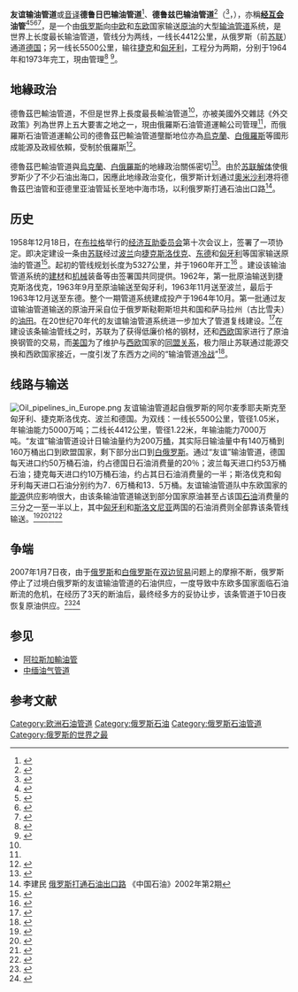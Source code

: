 '''友谊输油管道'''或[[音译|音译]]'''德鲁日巴输油管道'''<ref>{{cite web|url=http://paper.people.com.cn/zgnyb/html/2016-03/14/content_1661138.htm|title=俄油今年供欧原油量或提高3%至5%|date=2016-03-14|accessdate=2016-05-25|publisher=中国能源报|archive-url=https://web.archive.org/web/20160625002603/http://paper.people.com.cn/zgnyb/html/2016-03/14/content_1661138.htm|archive-date=2016-06-25|dead-url=yes}}</ref>、'''德鲁兹巴输油管道'''<ref>{{cite web|url=http://env.people.com.cn/GB/8709533.html|title=俄乌“斗气”引发欧洲核能“回归”|publisher=人民网环保频道|access-date=2013-12-05|archive-url=https://web.archive.org/web/20131227124833/http://env.people.com.cn/GB/8709533.html|archive-date=2013-12-27|dead-url=yes}}</ref>（{{lang-ru|Нефтепровод Дружба}}<ref name="AutoE2-1">{{Cite web |url=http://dic.academic.ru/dic.nsf/bse/113616/%D0%9D%D0%B5%D1%84%D1%82%D0%B5%D0%BF%D1%80%D0%BE%D0%B2%D0%BE%D0%B4 |title=Нефтепровод Дружба |accessdate=2013-12-05 |archive-date=2013-04-08 |archive-url=https://web.archive.org/web/20130408094938/http://dic.academic.ru/dic.nsf/bse/113616/%D0%9D%D0%B5%D1%84%D1%82%D0%B5%D0%BF%D1%80%D0%BE%D0%B2%D0%BE%D0%B4 |dead-url=no }}</ref>，{{IPA-ru|nʲɪftʲɪprɐˈvot ˈdruʐbə}}），亦稱'''[[经互会|经互会]]油管'''<ref name="史群商務印書館1985">{{cite book|author1=史群|author2=商務印書館|author3=東方書店|title=「最新日中」外来語辞典|url=http://books.google.com/books?id=E9QzAQAAIAAJ|year=1985|publisher=東方書店|access-date=2013-12-21|archive-date=2014-01-11|archive-url=https://web.archive.org/web/20140111144720/http://books.google.com/books?id=E9QzAQAAIAAJ|dead-url=no}}</ref><ref name="Brunn2011">{{cite book|author=Stanley D. Brunn|title=Engineering Earth: The Impacts of Megaengineering Projects|url=http://books.google.com/books?id=mEyjMx7EV8IC&pg=PA451|date=19 March 2011|publisher=Springer|isbn=978-90-481-9920-4|pages=451–|access-date=2013-12-21|archive-date=2014-01-11|archive-url=https://web.archive.org/web/20140111142226/http://books.google.com/books?id=mEyjMx7EV8IC&pg=PA451|dead-url=no}}</ref><ref name="Vassiliou2009">{{cite book|author=M. S. Vassiliou|title=Historical Dictionary of the Petroleum Industry|url=http://books.google.com/books?id=bBvz_YxlB-AC&pg=PA170|date=2 March 2009|publisher=Scarecrow Press|isbn=978-0-8108-6288-3|pages=170–|access-date=2013-12-21|archive-date=2014-01-11|archive-url=https://web.archive.org/web/20140111141859/http://books.google.com/books?id=bBvz_YxlB-AC&pg=PA170|dead-url=no}}</ref><ref name="Black2012">{{cite book|author=Brian C. Black|title=Crude Reality: Petroleum in World History|url=http://books.google.com/books?id=rnm-GyofjUoC&pg=PA266|date=22 March 2012|publisher=Rowman & Littlefield Publishers|isbn=978-1-4422-1611-2|pages=266–|access-date=2013-12-21|archive-date=2014-01-11|archive-url=https://web.archive.org/web/20140111114230/http://books.google.com/books?id=rnm-GyofjUoC&pg=PA266|dead-url=no}}</ref>，是一个由[[俄罗斯|俄罗斯]]向[[中欧|中欧]]和[[东欧|东欧]]国家输送[[原油|原油]]的大型[[输油管道|输油管道]]系统，是世界上长度最长输油管道，管线分为两线，一线长4412公里，从俄罗斯（前[[苏联|苏联]]）通道[[德国|德国]]；另一线长5500公里，输往[[捷克|捷克]]和[[匈牙利|匈牙利]]，工程分为两期，分别于1964年和1973年完工，現由{{Link-ru|俄羅斯石油管道運輸公司|Транснефть}}管理<ref name="guanshugongyishu">{{cite book | title=《输油管道设计与管理》 | publisher=石油大学出版社 | author=杨筱蘅、张国忠 | year=1996年8月 | location=东营 | pages=P3—P4 | isbn=7-5636-0866-4}}</ref>
<ref name="foreignpolicy">{{cite journal|title=The List: The Five Top Global Choke Points|author=|url=http://foreignpolicy.com/2006/05/08/the-list-the-five-top-global-choke-points/|date=May 2006|journal=[[Foreign_Policy|Foreign Policy]]|accessdate=2007-01-10|issue=|doi=|others=|year=|volume=|page=|pmid=|archive-date=2014-12-08|archive-url=https://web.archive.org/web/20141208113051/http://foreignpolicy.com/2006/05/08/the-list-the-five-top-global-choke-points/|dead-url=no}}</ref>。

==地緣政治==
德魯茲巴輸油管道，不但是世界上長度最長輸油管道<ref name="新华网2005"/>，亦被美國外交雜誌《外交政策》列為世界上五大要害之地之一，現由俄羅斯石油管道運輸公司管理<ref name="foreignpolicy"/>，而俄羅斯石油管道運輸公司的德魯茲巴輸油管道壟斷地位亦為[[烏克蘭|烏克蘭]]、[[白俄羅斯|白俄羅斯]]等國形成能源及政經依賴，受制於俄羅斯<ref name="Balmaceda2013">{{cite book|author=Margarita M. Balmaceda|title=Politics of Energy Dependency: Ukraine, Belarus and Lithuania Between Domestic Oligarchs and Russian Pressure, 1922-2012|url=http://books.google.com/books?id=DWQCAQAAQBAJ&pg=PA118|date=1 June 2013|publisher=University of Toronto Press|isbn=978-1-4426-4533-2|pages=118–|access-date=2013-12-04|archive-date=2014-01-12|archive-url=https://web.archive.org/web/20140112034006/http://books.google.com/books?id=DWQCAQAAQBAJ&pg=PA118|dead-url=no}}</ref>。

德魯茲巴輸油管道與[[烏克蘭|烏克蘭]]、[[白俄羅斯|白俄羅斯]]的地緣政治關係密切<ref name="Favennec2011">{{cite book|author=Jean-Pierre Favennec|title=The Geopolitics of Energy|url=http://books.google.com/books?id=bNxNLYuFYmUC&pg=PA205|year=2011|publisher=Editions OPHRYS|isbn=978-2-7108-1145-9|pages=205–|access-date=2013-12-04|archive-date=2014-01-12|archive-url=https://web.archive.org/web/20140112023632/http://books.google.com/books?id=bNxNLYuFYmUC&pg=PA205|dead-url=no}}</ref>。由於[[苏联解体|苏联解体]]使俄罗斯少了不少石油出海口，因應此地缘政治变化，俄罗斯计划通过[[奧米沙利|奧米沙利]]港将德魯茲巴油管和亚德里亚油管延长至地中海市场，以利俄罗斯打通石油出口路<ref name="李建民2002">李建民 [http://euroasia.cass.cn/news/145872.htm 俄罗斯打通石油出口路] {{Wayback|url=http://euroasia.cass.cn/news/145872.htm |date=20131130035905 }}《中国石油》2002年第2期</ref>。

==历史==

1958年12月18日，在[[布拉格|布拉格]]举行的[[经济互助委员会|经济互助委员会]]第十次会议上，签署了一项协定。即决定建设一条由[[苏联|苏联]]经过[[波兰|波兰]]向[[捷克斯洛伐克|捷克斯洛伐克]]、[[东德|东德]]和[[匈牙利|匈牙利]]等国家输送原油的管道<ref name=comecon>{{cite journal
 |url         = http://www.osa.ceu.hu/files/holdings/300/8/3/text/122-1-92.shtml
 |title       = The Comecon Pipeline. Background Research
 |publisher   = RFE/RL
 |date        = 1960-09-06
 |accessdate  = 2008-01-02
 |deadurl     = yes
 |archiveurl  = https://web.archive.org/web/20090530043932/http://www.osaarchivum.org/files/holdings/300/8/3/text/122-1-92.shtml
 |archivedate = 2009-05-30
 |journal     = 
}}</ref>。起初的管线规划长度为5327公里，并于1960年开工<ref name="Pipeline">{{cite journal
 |url=http://pipelinesinternational.com/news/druzhba_pipeline/008045/
 |title=Druzhba Pipeline
 |author=
 |journal=
 |publisher=Pipelines International
 |issue=
 |year=2009
 |accessdate=2009-11-19
 |archive-date=2009-09-27
 |archive-url=https://web.archive.org/web/20090927135650/http://pipelinesinternational.com/news/druzhba_pipeline/008045/
 |dead-url=no
 }}</ref> 。建设该输油管道系统的[[建材|建材]]和[[机械|机械]]装备等由签署国共同提供。1962年，第一批原油输送到捷克斯洛伐克，1963年9月至原油输送至匈牙利，1963年11月送至波兰，最后于1963年12月送至东德。整个一期管道系统建成投产于1964年10月。第一批通过友谊输油管道输送的原油开采自位于俄罗斯鞑靼斯坦共和国和萨马拉州（古比雪夫）的[[油田|油田]]。在20世纪70年代的友谊输油管道系统进一步加大了管道复线建设。<ref name=history>{{cite journal
 |url         = http://www.transneft.ru/About/History/Default.asp?LANG=EN&ID=343
 |title       = History. Truboprovodny transport Rossii (1946-91)
 |author      = A.M. Shammazov, B.N. Mastobajev, R.N. Bakhtizin
 |journal     = Truboprovodny transport nefti (Oil Pipelines)
 |publisher   = [[Transneft|Transneft]]
 |issue       = 2
 |year        = 2001
 |accessdate  = 2007-12-29
 |archivedate = 2006-10-04
 |archiveurl  = https://web.archive.org/web/20061004031434/http://www.transneft.ru/About/History/Default.asp?LANG=EN&ID=343
 |deadurl     = yes
}}</ref>在建设该条输油管线之时，苏联为了获得低廉价格的钢材，还和[[西欧|西欧]]国家进行了原油换钢管的交易，而[[美国|美国]]为了维护与[[西欧|西欧]]国家的[[北约|同盟关系]]，极力阻止苏联通过能源交换和西欧国家接近，一度引发了东西方之间的“输油管道[[冷战|冷战]]”<ref>{{cite web | url=http://finance.sina.com.cn/chanjing/b/20120605/155512228123.shtml | title=输油管道里的美苏冷战 | publisher=《能源》 | date=2012年6月5日 | accessdate=2013-12-03 | archive-date=2013-12-07 | archive-url=https://web.archive.org/web/20131207124716/http://finance.sina.com.cn/chanjing/b/20120605/155512228123.shtml | dead-url=no }}</ref>。

==线路与输送==
[[File:Oil_pipelines_in_Europe.png|thumb]]
友谊输油管道起自俄罗斯的阿尔麦季耶夫斯克至匈牙利、捷克斯洛伐克、波兰和德国。为双线：一线长5500公里，管径1.05米，年输油能力5000万吨；二线长4412公里，管径1.22米，年输油能力7000万吨。“友谊”输油管道设计日输油量约为200万[[桶|桶]]，其实际日输油量中有140万桶到160万桶出口到欧盟国家，剩下部分出口到[[白俄罗斯|白俄罗斯]]。通过“友谊”输油管道，德国每天进口约50万桶石油，约占德国日石油消费量的20％；波兰每天进口约53万桶石油；捷克每天进口约10万桶石油，约占其日石油消费量的一半；斯洛伐克和匈牙利每天进口石油分别约为7．6万桶和13．5万桶。友谊输油管道队中东欧国家的[[能源|能源]]供应影响很大，由该条输油管道输送到部分国家原油甚至占该国[[石油|石油]]消费量的三分之一至一半以上，其中[[匈牙利|匈牙利]]和[[斯洛文尼亚|斯洛文尼亚]]两国的石油消费则全部靠该条管线输送。<ref>{{cite web | url=http://news.sohu.com/20070110/n247536016.shtml | title=背景资料：“友谊”国际输油管道 | publisher=新华网 | date=2007年1月10日 | accessdate=2013-12-03 | author=王伟 | archive-date=2013-12-06 | archive-url=https://web.archive.org/web/20131206060343/http://news.sohu.com/20070110/n247536016.shtml | dead-url=no }}</ref><ref name="新华网2005">{{cite web| url=http://www.qh.xinhuanet.com/qhsy50/2005-05/31/content_4344949.htm| title=世界最长的输油管道| publisher=新华网| accessdate=2013-12-03| deadurl=yes| archiveurl=https://web.archive.org/web/20131110022139/http://www.qh.xinhuanet.com/qhsy50/2005-05/31/content_4344949.htm| archivedate=2013-11-10}}</ref><ref>{{cite web | url=http://news.sina.com.cn/w/2007-02-12/111612296998.shtml | title=原油管道运输系统 | publisher=世界知识杂志 | date=2007-02-12 | accessdate=2013-12-03 | archive-date=2013-12-07 | archive-url=https://web.archive.org/web/20131207122349/http://news.sina.com.cn/w/2007-02-12/111612296998.shtml | dead-url=no }}</ref><ref>{{cite web | url=http://news.sina.com.cn/w/2007-01-09/074710954034s.shtml | title=俄友谊石油管道 | publisher=潇湘晨报 | date=2007年1月9日 | accessdate=2013-12-03 | archive-date=2013-12-07 | archive-url=https://web.archive.org/web/20131207121057/http://news.sina.com.cn/w/2007-01-09/074710954034s.shtml | dead-url=no }}</ref>

==争端==
2007年1月7日夜，由于[[俄罗斯|俄罗斯]]和[[白俄罗斯|白俄罗斯]]在[[国际贸易|双边贸易]]问题上的摩擦不断，俄罗斯停止了过境白俄罗斯的友谊输油管道的石油供应，一度导致中东欧多国家面临石油断流的危机，在经历了3天的断油后，最终经多方的妥协让步，该条管道于10日夜恢复原油供应。<ref>{{cite web | url=http://news.xinhuanet.com/photo/2007-01/09/content_5582271.htm | title=俄白能源争端导致对多国供油中断[组图] | publisher=新华网 | date=2007年1月9日 | accessdate=2013-12-03 | archive-date=2013-12-08 | archive-url=https://web.archive.org/web/20131208223534/http://news.xinhuanet.com/photo/2007-01/09/content_5582271.htm | dead-url=no }}</ref><ref>{{cite web| url=http://news.cnfol.com/070112/101,1278,2627409,00.shtml| title=友谊管道恢复供油 兄弟友谊似要断流| publisher=中国青年报| date=2007年1月12日| accessdate=2013-12-03| deadurl=yes| archiveurl=https://web.archive.org/web/20131110150050/http://news.cnfol.com/070112/101,1278,2627409,00.shtml| archivedate=2013年11月10日}}</ref>

==参见==
*[[阿拉斯加輸油管|阿拉斯加輸油管]]
*[[中缅油气管道|中缅油气管道]]

==参考文献==
{{Reflist|2}}

[[Category:欧洲石油管道|Category:欧洲石油管道]]
[[Category:俄罗斯石油|Category:俄罗斯石油]]
[[Category:俄罗斯石油管道|Category:俄罗斯石油管道]]
[[Category:俄罗斯的世界之最|Category:俄罗斯的世界之最]]